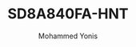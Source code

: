 ---
id: 1
slug: SD8A840FA-HNT
title: "SD8A840FA-HNT"
desc: "8MP 40x Starlight IR WizMind Network"
img: "/src/assets/dahua/SD8A840FA-HNT1.png"
images:
  - "/src/assets/dahua/SD8A840FA-HNT1.png"
  - "/src/assets/dahua/SD8A840FA-HNT.png"

alt: "8MP 40x Starlight IR WizMind Network"
author: "Mohammed Yonis"
reviewBody: "best service and support"
ratingValue: 5

features:
   - " 1/1.8 8Megapixel STARVIS CMOS."
   - "Powerful 40x optical zoom"
   - "Starlight technology"
   - "Max. 25/30 fps@8MP"
   - "H.265 encoding"
   - "Illegal parking detection"
   - "ANPR."
   - " IP67"
   
publishedTime: "2023-09-15"
modifiedTime: "2023-10-01"
---